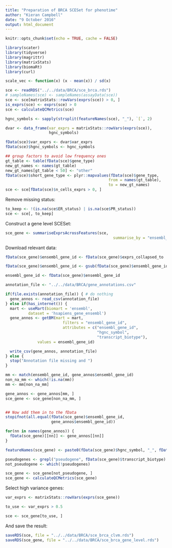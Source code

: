 ```yaml
---
title: "Preparation of BRCA SCESet for phenotime"
author: "Kieran Campbell"
date: "9 October 2016"
output: html_document
---
```


```r
knitr::opts_chunk$set(echo = TRUE, cache = FALSE)

library(scater)
library(tidyverse)
library(magrittr)
library(matrixStats)
library(biomaRt)
library(curl)

scale_vec <- function(x) (x - mean(x)) / sd(x)
```


```r
sce <- readRDS("../../data/BRCA/sce_brca.rds")
# sampleNames(sce) <- sampleNames(assayData(sce))
sce <- sce[matrixStats::rowVars(exprs(sce)) > 0, ]
is_exprs(sce) <- exprs(sce) > 0
sce <- calculateQCMetrics(sce)

hgnc_symbols <- sapply(strsplit(featureNames(sce), "_"), `[`, 2)

dvar <- data_frame(var_exprs = matrixStats::rowVars(exprs(sce)),
                   hgnc_symbols)

fData(sce)$var_exprs <- dvar$var_exprs
fData(sce)$hgnc_symbols <- hgnc_symbols

## group factors to avoid low frequency ones
gt_table <- table(fData(sce)$gene_type)
new_gt_names <- names(gt_table)
new_gt_names[gt_table < 50] <- "other"
fData(sce)$short_gene_type <- plyr::mapvalues(fData(sce)$gene_type,
                                             from = names(gt_table),
                                             to = new_gt_names)
sce <- sce[fData(sce)$n_cells_exprs > 0, ]
```

Remove missing status:

```r
to_keep <- !(is.na(sce$ER_status) | is.na(sce$PR_status))
sce <- sce[, to_keep]
```

Construct a gene level SCESet:

```r
sce_gene <- summariseExprsAcrossFeatures(sce,
                                               summarise_by = "ensembl_gene_id")
```

Download relevant data:

```r
fData(sce_gene)$ensembl_gene_id <- fData(sce_gene)$exprs_collapsed_to

fData(sce_gene)$ensembl_gene_id <- gsub(fData(sce_gene)$ensembl_gene_id, pattern = "\\.[0-9]+", replacement = "")

ensembl_gene_id <- fData(sce_gene)$ensembl_gene_id

annotation_file <- "../../data/BRCA/gene_annotations.csv"

if(file.exists(annotation_file)) { # do nothing
  gene_annos <- read_csv(annotation_file)
} else if(has_internet()) {
  mart <- useMart(biomart = 'ensembl', 
          dataset = 'hsapiens_gene_ensembl')
  gene_annos <- getBM(mart = mart, 
                         filters = "ensembl_gene_id",
                         attributes = c("ensembl_gene_id",
                                        "hgnc_symbol",
                                        "transcript_biotype"),
              values = ensembl_gene_id)

  write_csv(gene_annos, annotation_file)
} else {
  stop("Annotation file missing and ")
}

mm <- match(ensembl_gene_id, gene_annos$ensembl_gene_id)
non_na_mm <- which(!is.na(mm))
mm <- mm[non_na_mm]

gene_annos <- gene_annos[mm, ]
sce_gene <- sce_gene[non_na_mm, ]


## Now add them in to the fData
stopifnot(all.equal(fData(sce_gene)$ensembl_gene_id,
                    gene_annos$ensembl_gene_id))

for(nn in names(gene_annos)) {
  fData(sce_gene)[[nn]] <- gene_annos[[nn]]
}

featureNames(sce_gene) <- paste0(fData(sce_gene)$hgnc_symbol, "_", fData(sce_gene)$ensembl_gene_id)

```

```r
pseudogenes <- grepl("pseudogene", fData(sce_gene)$transcript_biotype)
not_pseudogene <- which(!pseudogenes)

sce_gene <- sce_gene[not_pseudogene, ]
sce_gene <- calculateQCMetrics(sce_gene)
```

Select high variance genes:

```r
var_exprs <- matrixStats::rowVars(exprs(sce_gene))

to_use <- var_exprs > 0.5 

sce <- sce_gene[to_use, ]
```


And save the result:

```r
saveRDS(sce, file = "../../data/BRCA/sce_brca_clvm.rds")
saveRDS(sce_gene, file = "../../data/BRCA/sce_brca_gene_level.rds")
```